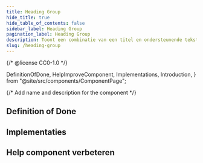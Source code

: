 ```yaml
---
title: Heading Group
hide_title: true
hide_table_of_contents: false
sidebar_label: Heading Group
pagination_label: Heading Group
description: Toont een combinatie van een titel en ondersteunende tekst.
slug: /heading-group
---
```


{/* @license CC0-1.0 */}

  DefinitionOfDone,
  HelpImproveComponent,
  Implementations,
  Introduction,
} from "@site/src/components/ComponentPage";

{/* Add name and description for the component */}


<Introduction component={component} headingLevel={1} description={description} />

## Definition of Done

<DefinitionOfDone component={component} headingLevel={3} />

## Implementaties

<Implementations component={component} headingLevel={3} />

## Help component verbeteren

<HelpImproveComponent component={component} headingLevel={3} />
